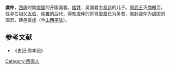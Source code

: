 '''虞仲'''，[[西周|西周]]时期[[虞国|虞国]]的开国国君。[[姬姓|姬姓]]，吴国君主[[叔达|叔达]]的儿子。[[周武王|周武王]]灭[[商朝|商朝]]后，找寻伯祖父[[太伯|太伯]]、[[仲雍|仲雍]]的后代，得知虞仲的哥哥[[周章_(吴国)|周章]]已为吴君，就封虞仲为虞国的国君，建邑夏虚（今[[山西|山西]][[平陆|平陆]]）。

==参考文献==
*《史记·周本纪》
{{周朝人小作品}}
[[Category:西周人|Category:西周人]]